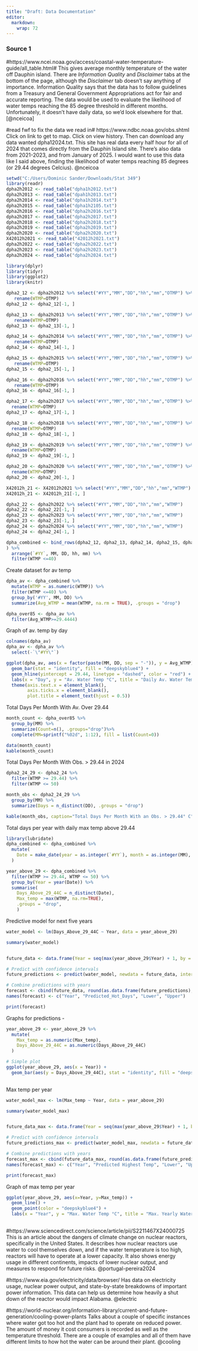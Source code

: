 ```yaml
---
title: "Draft: Data Documentation"
editor: 
  markdown: 
    wrap: 72
---
```


### Source 1

#https://www.ncei.noaa.gov/access/coastal-water-temperature-guide/all_table.html#
This gives average monthly temperature of the water off Dauphin island.
There are *Information Quality* and *Disclaimer* tabs at the bottom of
the page, although the *Disclaimer* tab doesn't say anything of
importance. Information Quality says that the data has to follow
guidelines from a Treasury and General Government Appropriations act for
fair and accurate reporting. The data would be used to evaluate the
likelihood of water temps reaching the 85 degree threshold in different
months. Unfortunately, it doesn't have daily data, so we'd look
elsewhere for that. [@nceicoa]

#read fwf to fix the data we read in#
https://www.ndbc.noaa.gov/obs.shtml Click on link to get to map. Click
on view history. Then can download any data wanted dpha12024.txt. This
site has real data every half hour for all of 2024 that comes directly
from the Dauphin Island site. There's also data from 2021-2023, and from
January of 2025. I would want to use this data like I said above,
finding the likelihood of water temps reaching 85 degrees (or 29.44
degrees Celcius). @nceicoa

```R
setwd("C:/Users/Dominic Sander/Downloads/Stat 349")
library(readr)
dpha2h2012 <- read_table("dpha1h2012.txt")
dpha2h2013 <- read_table("dpah1h2013.txt")
dpha2h2014 <- read_table("dpha1h2014.txt")
dpha2h2015 <- read_table("dpha1h2105.txt")
dpha2h2016 <- read_table("dpha2h2016.txt")
dpha2h2017 <- read_table("dpha2h2017.txt")
dpha2h2018 <- read_table("dpha2h2018.txt")
dpha2h2019 <- read_table("dpha2h2019.txt")
dpha2h2020 <- read_table("dpha2h2020.txt")
X42012h2021 <- read_table("42012h2021.txt")
dpha2h2022 <- read_table("dpha2h2022.txt")
dpha2h2023 <- read_table("dpha2h2023.txt")
dpha2h2024 <- read_table("dpha2h2024.txt")


```


```R
library(dplyr)
library(tidyr)
library(ggplot2)
library(knitr)

dpha2_12 <- dpha2h2012 %>% select("#YY","MM","DD","hh","mm","OTMP") %>%
   rename(WTMP=OTMP)
dpha2_12 <- dpha2_12[-1, ]

dpha2_13 <- dpha2h2013 %>% select("#YY","MM","DD","hh","mm","OTMP") %>%
   rename(WTMP=OTMP)
dpha2_13 <- dpha2_13[-1, ]

dpha2_14 <- dpha2h2014 %>% select("#YY","MM","DD","hh","mm","OTMP") %>%
   rename(WTMP=OTMP)
dpha2_14 <- dpha2_14[-1, ]

dpha2_15 <- dpha2h2015 %>% select("#YY","MM","DD","hh","mm","OTMP") %>%
   rename(WTMP=OTMP)
dpha2_15 <- dpha2_15[-1, ]

dpha2_16 <- dpha2h2016 %>% select("#YY","MM","DD","hh","mm","OTMP") %>%
   rename(WTMP=OTMP)
dpha2_16 <- dpha2_16[-1, ] 

dpha2_17 <- dpha2h2017 %>% select("#YY","MM","DD","hh","mm","OTMP") %>%
  rename(WTMP=OTMP)
dpha2_17 <- dpha2_17[-1, ]

dpha2_18 <- dpha2h2018 %>% select("#YY","MM","DD","hh","mm","OTMP") %>%
  rename(WTMP=OTMP)
dpha2_18 <- dpha2_18[-1, ]

dpha2_19 <- dpha2h2019 %>% select("#YY","MM","DD","hh","mm","OTMP") %>%
  rename(WTMP=OTMP)
dpha2_19 <- dpha2_19[-1, ]

dpha2_20 <- dpha2h2020 %>% select("#YY","MM","DD","hh","mm","OTMP") %>%
  rename(WTMP=OTMP)
dpha2_20 <- dpha2_20[-1, ]

X42012h_21 <- X42012h2021 %>% select("#YY","MM","DD","hh","mm","WTMP")
X42012h_21 <- X42012h_21[-1, ]

dpha2_22 <- dpha2h2022 %>% select("#YY","MM","DD","hh","mm","WTMP") 
dpha2_22 <- dpha2_22[-1, ]
dpha2_23 <- dpha2h2023 %>% select("#YY","MM","DD","hh","mm","WTMP") 
dpha2_23 <- dpha2_23[-1, ]
dpha2_24 <- dpha2h2024 %>% select("#YY","MM","DD","hh","mm","WTMP") 
dpha2_24 <- dpha2_24[-1, ]

dpha_combined <- bind_rows(dpha2_12, dpha2_13, dpha2_14, dpha2_15, dpha2_16, dpha2_17, dpha2_18, dpha2_19, dpha2_20, X42012h_21, dpha2_22, dpha2_23, dpha2_24
) %>%
  arrange(`#YY`, MM, DD, hh, mm) %>%
  filter(WTMP <=40)

```

Create dataset for av temp
```R
dpha_av <- dpha_combined %>%
  mutate(WTMP = as.numeric(WTMP)) %>%
  filter(WTMP <=40) %>%
  group_by('#YY', MM, DD) %>%
  summarize(Avg_WTMP = mean(WTMP, na.rm = TRUE), .groups = "drop")

dpha_over85 <- dpha_av %>%
  filter(Avg_WTMP>=29.4444)

```

Graph of av. temp by day
```R
colnames(dpha_av)
dpha_av <- dpha_av %>%
  select(-`\"#YY\"`)

ggplot(dpha_av, aes(x = factor(paste(MM, DD, sep = "-")), y = Avg_WTMP)) +
  geom_bar(stat = "identity", fill = "deepskyblue4") + 
  geom_hline(yintercept = 29.44, linetype = "dashed", color = "red") +
  labs(x = "Day", y = "Av. Water Temp °C", title = "Daily Av. Water Temp 2012-2024") +
  theme(axis.text.x = element_blank(),  
        axis.ticks.x = element_blank(), 
        plot.title = element_text(hjust = 0.5))

```

Total Days Per Month With Av. Over 29.44
```R

month_count <- dpha_over85 %>%
  group_by(MM) %>%
  summarize(Count=n(), .groups="drop")%>%
  complete(MM=sprintf("%02d", 1:12), fill = list(Count=0))

data(month_count)
kable(month_count)

```

Total Days Per Month With Obs. > 29.44 in 2024
```R
dpha2_24_29 <- dpha2_24 %>%
  filter(WTMP >= 29.44) %>%
  filter(WTMP <= 50)

month_obs <- dpha2_24_29 %>%
  group_by(MM) %>%
  summarize(Days = n_distinct(DD), .groups = "drop")

kable(month_obs, caption="Total Days Per Month With an Obs. > 29.44° C", col.names=c("Month", "Total Days"))
```

Total days per year with daily max temp above 29.44
```R
library(lubridate)
dpha_combined <- dpha_combined %>%
  mutate(
    Date = make_date(year = as.integer(`#YY`), month = as.integer(MM), day = as.integer(DD))
  )

year_above_29 <- dpha_combined %>%
  filter(WTMP >= 29.44, WTMP <= 50) %>%
  group_by(Year = year(Date)) %>%
  summarise(
    Days_Above_29_44C = n_distinct(Date), 
    Max_temp = max(WTMP, na.rm=TRUE),
    .groups = "drop",
    )
```


Predictive model for next five years
```R
water_model <- lm(Days_Above_29_44C ~ Year, data = year_above_29)

summary(water_model)  


future_data <- data.frame(Year = seq(max(year_above_29$Year) + 1, by = 1, length.out = 5))

# Predict with confidence intervals
future_predictions <- predict(water_model, newdata = future_data, interval = "prediction")

# Combine predictions with years
forecast <- cbind(future_data, round(as.data.frame(future_predictions), 1))
names(forecast) <- c("Year", "Predicted_Hot_Days", "Lower", "Upper")

print(forecast)
```

Graphs for predictions - 
```R
year_above_29 <- year_above_29 %>%
  mutate(
    Max_temp = as.numeric(Max_temp),
    Days_Above_29_44C = as.numeric(Days_Above_29_44C)
  )

# Simple plot
ggplot(year_above_29, aes(x = Year)) +
  geom_bar(aes(y = Days_Above_29_44C), stat = "identity", fill = "deepskyblue4") 
  
```

Max temp per year
```R
water_model_max <- lm(Max_temp ~ Year, data = year_above_29)

summary(water_model_max)  


future_data_max <- data.frame(Year = seq(max(year_above_29$Year) + 1, by = 1, length.out = 5))

# Predict with confidence intervals
future_predictions_max <- predict(water_model_max, newdata = future_data_max, interval = "prediction")

# Combine predictions with years
forecast_max <- cbind(future_data_max, round(as.data.frame(future_predictions_max), 1))
names(forecast_max) <- c("Year", "Predicted Highest Temp", "Lower", "Upper")

print(forecast_max)
```

Graph of max temp per year
```R
ggplot(year_above_29, aes(x=Year, y=Max_temp)) +
  geom_line() +
  geom_point(color = "deepskyblue4") +
  labs(x = "Year", y = "Max. Water Temp °C", title = "Max. Yearly Water Temp 2012-2024") 
  
```



#https://www.sciencedirect.com/science/article/pii/S2211467X24000725
This is an article about the dangers of climate change on nuclear
reactors, specifically in the United States. It describes how nuclear
reactors use water to cool themselves down, and if the water temperature
is too high, reactors will have to operate at a lower capacity. It also
shows energy usage in different continents, impacts of lower nuclear
output, and measures to respond for future risks. @portugal-pereira2024

#https://www.eia.gov/electricity/data/browser/ Has data on electricity
usage, nuclear power output, and state-by-state breakdowns of important
power information. This data can help us determine how heavily a shut
down of the reactor would impact Alabama. @electric

#https://world-nuclear.org/information-library/current-and-future-generation/cooling-power-plants
Talks about a couple of specific instances where water got too hot and
the plant had to operate on reduced power. The amount of money it cost
consumers is recorded as well as the temperature threshold. There are a
couple of examples and all of them have different limits to how hot the
water can be around their plant. @cooling
